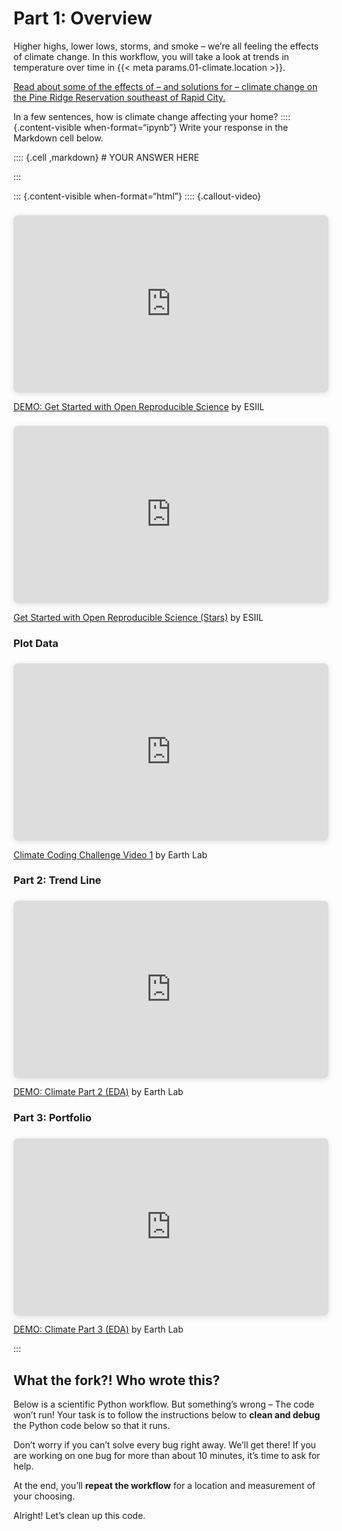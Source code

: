 # Part 1: Overview

Higher highs, lower lows, storms, and smoke -- we're all feeling the effects of climate change. In this workflow, you will take a look at trends in temperature over time in {{< meta params.01-climate.location >}}.

::: {.content-visible when-profile="stars"}
:::: {.callout-read}
[Read about some of the effects of -- and solutions for -- climate change on the Pine Ridge Reservation southeast of Rapid City.](https://www.theguardian.com/environment/2022/dec/03/south-dakota-reservation-food-desert-residents-transforming-crop-oasis)
::::

::: {.callout-discuss}
In a few sentences, how is climate change affecting your home? 
:::: {.content-visible when-format="ipynb"}
Write your response in the Markdown cell below.
::::
:::

::: {.content-visible when-format="ipynb"}
:::: {.cell ,markdown}
# YOUR ANSWER HERE
::::
:::

::: {.content-visible when-format="html"}
:::: {.callout-video}

::::: {.content-visible when-profile="shortcourse"}

<div style="position: relative; width: 100%; height: 0; padding-top: 56.2500%;
 padding-bottom: 0; box-shadow: 0 2px 8px 0 rgba(63,69,81,0.16); margin-top: 1.6em; margin-bottom: 0.9em; overflow: hidden;
 border-radius: 8px; will-change: transform;">
  <iframe loading="lazy" style="position: absolute; width: 100%; height: 100%; top: 0; left: 0; border: none; padding: 0;margin: 0;"
    src="https:&#x2F;&#x2F;www.canva.com&#x2F;design&#x2F;DAGCmAuzaio&#x2F;hzAY0BZp3ikTPyTA_QR8Cw&#x2F;watch?embed" allowfullscreen="allowfullscreen" allow="fullscreen">
  </iframe>
</div>
<a href="https:&#x2F;&#x2F;www.canva.com&#x2F;design&#x2F;DAGCmAuzaio&#x2F;hzAY0BZp3ikTPyTA_QR8Cw&#x2F;watch?utm_content=DAGCmAuzaio&amp;utm_campaign=designshare&amp;utm_medium=embeds&amp;utm_source=link" target="_blank" rel="noopener">DEMO: Get Started with Open Reproducible Science</a> by ESIIL

:::::

::::: {.content-visible when-profile="stars"}
<div style="position: relative; width: 100%; height: 0; padding-top: 56.2500%;
 padding-bottom: 0; box-shadow: 0 2px 8px 0 rgba(63,69,81,0.16); margin-top: 1.6em; margin-bottom: 0.9em; overflow: hidden;
 border-radius: 8px; will-change: transform;">
  <iframe loading="lazy" style="position: absolute; width: 100%; height: 100%; top: 0; left: 0; border: none; padding: 0;margin: 0;"
    src="https:&#x2F;&#x2F;www.canva.com&#x2F;design&#x2F;DAGD_5vNgBA&#x2F;pHWDRhcRJUaN64dED_5BSQ&#x2F;watch?embed" allowfullscreen="allowfullscreen" allow="fullscreen">
  </iframe>
</div>
<a href="https:&#x2F;&#x2F;www.canva.com&#x2F;design&#x2F;DAGD_5vNgBA&#x2F;pHWDRhcRJUaN64dED_5BSQ&#x2F;watch?utm_content=DAGD_5vNgBA&amp;utm_campaign=designshare&amp;utm_medium=embeds&amp;utm_source=link" target="_blank" rel="noopener">Get Started with Open Reproducible Science (Stars)</a> by ESIIL

:::::

::::: {.content-visible when-profile="foundations"}

:::::: {.panel-tabset}
### Plot Data
<div style="position: relative; width: 100%; height: 0; padding-top: 56.2500%;
 padding-bottom: 0; box-shadow: 0 2px 8px 0 rgba(63,69,81,0.16); margin-top: 1.6em; margin-bottom: 0.9em; overflow: hidden;
 border-radius: 8px; will-change: transform;">
  <iframe loading="lazy" style="position: absolute; width: 100%; height: 100%; top: 0; left: 0; border: none; padding: 0;margin: 0;"
    src="https:&#x2F;&#x2F;www.canva.com&#x2F;design&#x2F;DAGQg3ELeQc&#x2F;ayLtU4vCeRAUDTZcciewqg&#x2F;watch?embed" allowfullscreen="allowfullscreen" allow="fullscreen">
  </iframe>
</div>
<a href="https:&#x2F;&#x2F;www.canva.com&#x2F;design&#x2F;DAGQg3ELeQc&#x2F;ayLtU4vCeRAUDTZcciewqg&#x2F;watch?utm_content=DAGQg3ELeQc&amp;utm_campaign=designshare&amp;utm_medium=embeds&amp;utm_source=link" target="_blank" rel="noopener">Climate Coding Challenge Video 1</a> by Earth Lab

### Part 2: Trend Line
<div style="position: relative; width: 100%; height: 0; padding-top: 56.2500%;
 padding-bottom: 0; box-shadow: 0 2px 8px 0 rgba(63,69,81,0.16); margin-top: 1.6em; margin-bottom: 0.9em; overflow: hidden;
 border-radius: 8px; will-change: transform;">
  <iframe loading="lazy" style="position: absolute; width: 100%; height: 100%; top: 0; left: 0; border: none; padding: 0;margin: 0;"
    src="https:&#x2F;&#x2F;www.canva.com&#x2F;design&#x2F;DAGRIy3kSmE&#x2F;xLIn0w09bsaHvJrWVqvdSw&#x2F;watch?embed" allowfullscreen="allowfullscreen" allow="fullscreen">
  </iframe>
</div>
<a href="https:&#x2F;&#x2F;www.canva.com&#x2F;design&#x2F;DAGRIy3kSmE&#x2F;xLIn0w09bsaHvJrWVqvdSw&#x2F;watch?utm_content=DAGRIy3kSmE&amp;utm_campaign=designshare&amp;utm_medium=embeds&amp;utm_source=link" target="_blank" rel="noopener">DEMO: Climate Part 2 (EDA)</a> by Earth Lab

### Part 3: Portfolio
<div style="position: relative; width: 100%; height: 0; padding-top: 56.2500%;
 padding-bottom: 0; box-shadow: 0 2px 8px 0 rgba(63,69,81,0.16); margin-top: 1.6em; margin-bottom: 0.9em; overflow: hidden;
 border-radius: 8px; will-change: transform;">
  <iframe loading="lazy" style="position: absolute; width: 100%; height: 100%; top: 0; left: 0; border: none; padding: 0;margin: 0;"
    src="https:&#x2F;&#x2F;www.canva.com&#x2F;design&#x2F;DAGRI_qLFQ4&#x2F;Rt_loLnzC_XHHOEwgk3MKA&#x2F;watch?embed" allowfullscreen="allowfullscreen" allow="fullscreen">
  </iframe>
</div>
<a href="https:&#x2F;&#x2F;www.canva.com&#x2F;design&#x2F;DAGRI_qLFQ4&#x2F;Rt_loLnzC_XHHOEwgk3MKA&#x2F;watch?utm_content=DAGRI_qLFQ4&amp;utm_campaign=designshare&amp;utm_medium=embeds&amp;utm_source=link" target="_blank" rel="noopener">DEMO: Climate Part 3 (EDA)</a> by Earth Lab
:::::

::::
:::

## What the fork?! Who wrote this?

Below is a scientific Python workflow. But something's wrong -- The code won't run! Your task is to follow the instructions below to **clean and debug** the Python code below so that it runs.

::: {.callout-tip}
Don't worry if you can't solve every bug right away. We'll get there! If you are working on one bug for more than about 10 minutes, it's time to ask for help. 
:::

At the end, you'll **repeat the workflow** for a location and measurement of your choosing.

Alright! Let's clean up this code.